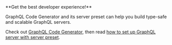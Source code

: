 
<Callout type="info">
**Get the best developer experience!**

GraphQL Code Generator and its server preset can help you build type-safe and scalable GraphQL servers.

Check out [GraphQL Code Generator](https://the-guild.dev/graphql/codegen/docs/getting-started/), then read [how to set up GraphQL server with server preset](https://the-guild.dev/graphql/codegen/docs/guides/graphql-server-apollo-yoga-with-server-preset).

</Callout>
